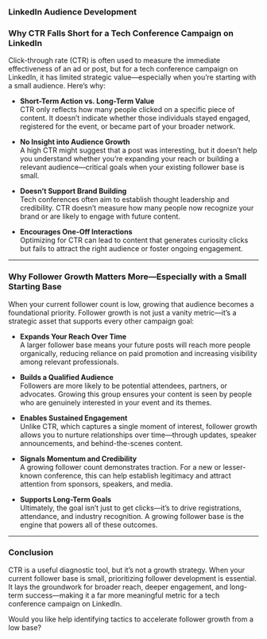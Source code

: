 ### LinkedIn Audience Development

<h3>Why CTR Falls Short for a Tech Conference Campaign on LinkedIn</h3>

Click-through rate (CTR) is often used to measure the immediate effectiveness of an ad or post, but for a tech conference campaign on LinkedIn, it has limited strategic value—especially when you're starting with a small audience. Here's why:

- **Short-Term Action vs. Long-Term Value**  
  CTR only reflects how many people clicked on a specific piece of content. It doesn't indicate whether those individuals stayed engaged, registered for the event, or became part of your broader network.

- **No Insight into Audience Growth**  
  A high CTR might suggest that a post was interesting, but it doesn't help you understand whether you're expanding your reach or building a relevant audience—critical goals when your existing follower base is small.

- **Doesn’t Support Brand Building**  
  Tech conferences often aim to establish thought leadership and credibility. CTR doesn’t measure how many people now recognize your brand or are likely to engage with future content.

- **Encourages One-Off Interactions**  
  Optimizing for CTR can lead to content that generates curiosity clicks but fails to attract the right audience or foster ongoing engagement.

---

### Why Follower Growth Matters More—Especially with a Small Starting Base

When your current follower count is low, growing that audience becomes a foundational priority. Follower growth is not just a vanity metric—it’s a strategic asset that supports every other campaign goal:

- **Expands Your Reach Over Time**  
  A larger follower base means your future posts will reach more people organically, reducing reliance on paid promotion and increasing visibility among relevant professionals.

- **Builds a Qualified Audience**  
  Followers are more likely to be potential attendees, partners, or advocates. Growing this group ensures your content is seen by people who are genuinely interested in your event and its themes.

- **Enables Sustained Engagement**  
  Unlike CTR, which captures a single moment of interest, follower growth allows you to nurture relationships over time—through updates, speaker announcements, and behind-the-scenes content.

- **Signals Momentum and Credibility**  
  A growing follower count demonstrates traction. For a new or lesser-known conference, this can help establish legitimacy and attract attention from sponsors, speakers, and media.

- **Supports Long-Term Goals**  
  Ultimately, the goal isn’t just to get clicks—it’s to drive registrations, attendance, and industry recognition. A growing follower base is the engine that powers all of these outcomes.

---

### Conclusion

CTR is a useful diagnostic tool, but it’s not a growth strategy. When your current follower base is small, prioritizing follower development is essential. It lays the groundwork for broader reach, deeper engagement, and long-term success—making it a far more meaningful metric for a tech conference campaign on LinkedIn.

Would you like help identifying tactics to accelerate follower growth from a low base?
